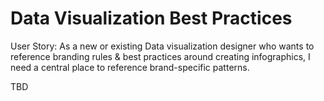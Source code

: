 
<Meta title="Best Practices/Data Visualization" />

# Data Visualization Best Practices

User Story: As a new or existing Data visualization designer who wants to reference branding rules & best practices around creating infographics, I need a central place to reference brand-specific patterns.

TBD 
